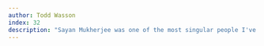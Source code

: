 ```yaml
---
author: Todd Wasson
index: 32
description: "Sayan Mukherjee was one of the most singular people I've ever met. I was a grad student at Duke when he joined the faculty in our program, and was immediately drawn to this brash, unapologetic, witty, and oh-so-human genius, invariably dressed in some mildly-to-not-that-mildly offensive t-shirt. While his talent and mental versatility was inarguable, what I'll always remember most was who he was as a person, exemplified by his ability to connect on an interpersonal level with seemingly anyone, from the stodgiest professors to the greenest, most intimidated students. Soon after his arrival at Duke I started seeing him seemingly every time I went to basically any bar in Durham, and whenever that happened he would be sure to come and socialize -- and by socialize, what I really mean is: he would come with a beer, and if it was in a bottle he would hold it in one hand with a prominently-displayed, enormous anarchy tattoo on his big forearm, and bite off the bottle cap, spit it out, and then loudly cackle about it. He was the absolute best of kind of role model: an academic with the easy intuition of his science that comes with the sharpest of minds, combined with a mannerism that makes you immediately want to be his friend and his student at the same time. He was a professor for a reason: he was a great mentor, taking students under his wing and willingly meeting off-hours with extreme patience and generosity of his own time. He was a skilled and effective teacher. He was prolific and widely-respected by the luminaries in his field. He was on my Masters' and PhD committees, and his personal mentorship helped guide how I think about science today. Sayan was just the total package. After a lecture one day, I asked him if he wanted to join our adult co-ed kickball team with a bunch of other students, and he leapt at the chance. During that season, he and I recognized a loophole in the league rules, and I used it while pitching in the next game to strike out the other team time and again, figuring that ""Duke professor ejected from kickball game"" would be a student paper headline that wouldn't do him any favors, while I was instead a lowly grad student (so, really, who cares). After I was, in fact, ejected, he raised his hand to volunteer to replace me -- and then exploited the same loophole until he was ejected, too. He came over to me, cackling again, and high fived me in plain sight of the referee -- and then bought the entire team several rounds after the game in celebration. The league had to change its rules before the next week. I'll never forget that silly anecdote, and I'll never forget Sayan. Rest in peace my friend, you are a legend and you will be forever missed. My heart is broken for your family. You are gone far, far too soon."
---
```

